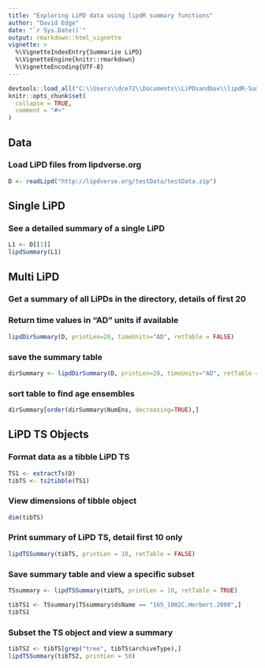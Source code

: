 ```yaml
---
title: "Exploring LiPD data using lipdR summary functions"
author: "David Edge"
date: "`r Sys.Date()`"
output: rmarkdown::html_vignette
vignette: >
  %\VignetteIndexEntry{Summarize LiPD}
  %\VignetteEngine{knitr::rmarkdown}
  %\VignetteEncoding{UTF-8}
---
```


```r
devtools::load_all("C:\\Users\\dce72\\Documents\\LiPDsandbox\\lipdR-Summarize")
knitr::opts_chunk$set(
  collapse = TRUE,
  comment = "#>"
)
```

## Data
### Load LiPD files from lipdverse.org
```r

D <- readLipd("http://lipdverse.org/testData/testData.zip")

```
## Single LiPD
### See a detailed summary of a single LiPD
```r

L1 <- D[[1]]
lipdSummary(L1)

```
## Multi LiPD
### Get a summary of all LiPDs in the directory, details of first 20
### Return time values in "AD" units if available
```r

lipdDirSummary(D, printLen=20, timeUnits="AD", retTable = FALSE)

```
### save the summary table

```r

dirSummary <- lipdDirSummary(D, printLen=20, timeUnits="AD", retTable = TRUE)

```
### sort table to find age ensembles

```r
dirSummary[order(dirSummary$NumEns, decreasing=TRUE),]
```


## LiPD TS Objects
### Format data as a tibble LiPD TS
```r

TS1 <- extractTs(D)
tibTS <- ts2tibble(TS1)

```

### View dimensions of tibble object
```r
dim(tibTS)
```

### Print summary of LiPD TS, detail first 10 only
```r

lipdTSSummary(tibTS, printLen = 10, retTable = FALSE)

```

### Save summary table and view a specific subset
```r

TSsummary <- lipdTSSummary(tibTS, printLen = 10, retTable = TRUE)

tibTS1 <- TSsummary[TSsummary$dsName == "165_1002C.Herbert.2000",]
tibTS1

```
### Subset the TS object and view a summary

```r

tibTS2 <- tibTS[grep("tree", tibTS$archiveType),]
lipdTSSummary(tibTS2, printLen = 50)

```




